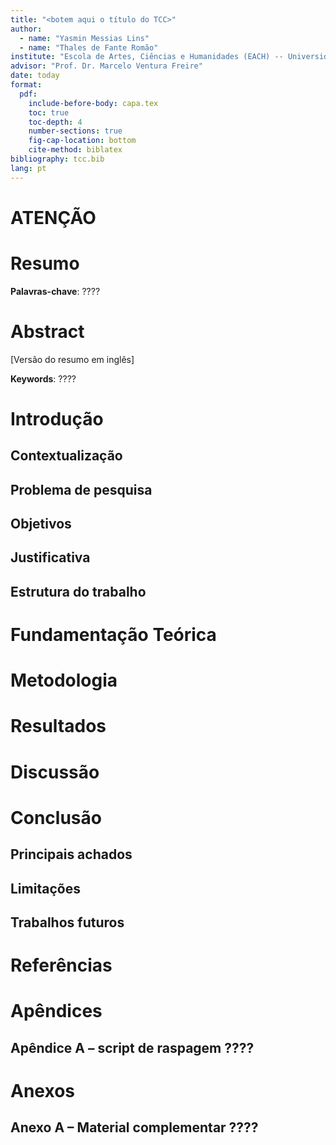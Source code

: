 ```yaml
---
title: "<botem aqui o título do TCC>"
author: 
  - name: "Yasmin Messias Lins"
  - name: "Thales de Fante Romão"
institute: "Escola de Artes, Ciências e Humanidades (EACH) -- Universidade de São Paulo (USP)"
advisor: "Prof. Dr. Marcelo Ventura Freire"
date: today
format:
  pdf:
    include-before-body: capa.tex
    toc: true
    toc-depth: 4
    number-sections: true
    fig-cap-location: bottom
    cite-method: biblatex
bibliography: tcc.bib
lang: pt
---
```


\newpage

# ATENÇÃO

\begin{center}

\LARGE

ESTE É UM TEMPLATE

PREENCHER AO LONGO DO TRABALHO

NÃO PREENCHAM AGORA

\end{center}


\newpage

# Resumo

**Palavras-chave**: ????

# Abstract

[Versão do resumo em inglês]

**Keywords**: ????

# Introdução

## Contextualização

## Problema de pesquisa

## Objetivos

## Justificativa

## Estrutura do trabalho

# Fundamentação Teórica

# Metodologia

# Resultados

# Discussão

# Conclusão

## Principais achados

## Limitações

## Trabalhos futuros

# Referências

\appendix

# Apêndices

## Apêndice A – script de raspagem ????

# Anexos

## Anexo A – Material complementar ????

